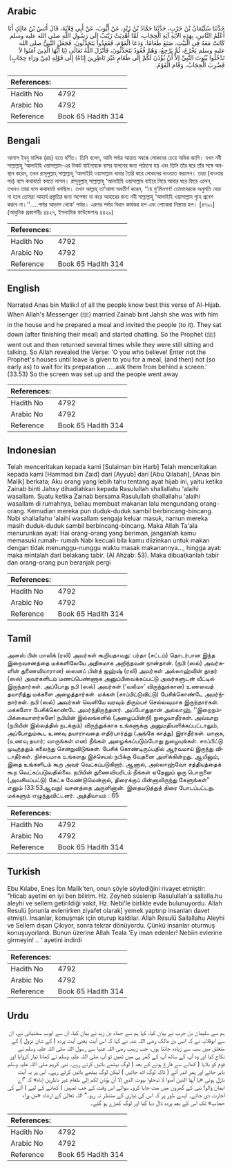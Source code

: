 ## Arabic


<div dir="rtl" lang="ar" style={{fontSize:'larger',backgroundColor:'#f8f9fa',padding:20}}>
حَدَّثَنَا سُلَيْمَانُ بْنُ حَرْبٍ، حَدَّثَنَا حَمَّادُ بْنُ زَيْدٍ، عَنْ أَيُّوبَ، عَنْ أَبِي قِلاَبَةَ، قَالَ أَنَسُ بْنُ مَالِكٍ أَنَا أَعْلَمُ النَّاسِ، بِهَذِهِ الآيَةِ آيَةِ الْحِجَابِ، لَمَّا أُهْدِيَتْ زَيْنَبُ إِلَى رَسُولِ اللَّهِ صلى الله عليه وسلم كَانَتْ مَعَهُ فِي الْبَيْتِ، صَنَعَ طَعَامًا، وَدَعَا الْقَوْمَ، فَقَعَدُوا يَتَحَدَّثُونَ، فَجَعَلَ النَّبِيُّ صلى الله عليه وسلم يَخْرُجُ، ثُمَّ يَرْجِعُ، وَهُمْ قُعُودٌ يَتَحَدَّثُونَ، فَأَنْزَلَ اللَّهُ تَعَالَى ‏(‏يَا أَيُّهَا الَّذِينَ آمَنُوا لاَ تَدْخُلُوا بُيُوتَ النَّبِيِّ إِلاَّ أَنْ يُؤْذَنَ لَكُمْ إِلَى طَعَامٍ غَيْرَ نَاظِرِينَ إِنَاهُ‏)‏ إِلَى قَوْلِهِ ‏(‏مِنْ وَرَاءِ حِجَابٍ‏)‏ فَضُرِبَ الْحِجَابُ، وَقَامَ الْقَوْمُ‏.‏
</div>
<div style={{backgroundColor:'#f8f9fa',padding:20, marginBottom: 10}}><table> <thead> <tr> <th>References:</th> <th></th> </tr> </thead> <tbody><tr><td>Hadith No</td><td>4792</td></tr><tr><td>Arabic No</td><td>4792</td></tr><tr><td>Reference</td><td>Book 65 Hadith 314</td></tr></tbody></table></div>

## Bengali


<div dir="ltr" lang="bn" style={{fontSize:'larger',backgroundColor:'#f8f9fa',padding:20}}>
আনাস ইবনু মালিক (রাঃ) হতে বর্ণিত। তিনি বলেন, আমি পর্দার আয়াত সম্বন্ধে লোকদের চেয়ে অধিক জানি। যখন নবী সাল্লাল্লাহু ‘আলাইহি ওয়াসাল্লাম-এর নিকট যাইনাবকে বাসর যাপনের জন্য পাঠানো হয় এবং তিনি তাঁর ঘরে তাঁর সঙ্গে অবস্থান করেন, তখন রাসূলুল্লাহ্ সাল্লাল্লাহু ‘আলাইহি ওয়াসাল্লাম খাবার তৈরি করে লোকদের দাওয়াত করলেন। তারা (খাওযার পর) বসে কথাবার্তা বলতে লাগল। রাসূলুল্লাহ্ সাল্লাল্লাহু ‘আলাইহি ওয়াসাল্লাম বাইরে গিয়ে আবার ঘরে ফিরে এলেন, তখনও তারা বসে কথাবার্তা বলছিল। তখন আল্লাহ্ তা‘আলা অবতীর্ণ করেন, ‘‘হে মু’মিনগণ! তোমাদেরকে অনুমতি দেয়া না হলে তোমরা আহার্য প্রস্তুতির জন্য অপেক্ষা না করে আহারের জন্য নবী সাল্লাল্লাহু ‘আলাইহি ওয়াসাল্লাম গৃহে প্রবেশ করবে না।’’.....পর্দার আড়াল থেকে’ পর্যন্ত। এরপর পর্দার বিধান কার্যকর হল এবং লোকেরা নিস্ক্রান্ত হল। [৪৭৯১] (আধুনিক প্রকাশনীঃ ৪৪২৭, ইসলামিক ফাউন্ডেশনঃ ৪৪২৯)
</div>
<div style={{backgroundColor:'#f8f9fa',padding:20, marginBottom: 10}}><table> <thead> <tr> <th>References:</th> <th></th> </tr> </thead> <tbody><tr><td>Hadith No</td><td>4792</td></tr><tr><td>Arabic No</td><td>4792</td></tr><tr><td>Reference</td><td>Book 65 Hadith 314</td></tr></tbody></table></div>

## English


<div dir="ltr" lang="en" style={{fontSize:'larger',backgroundColor:'#f8f9fa',padding:20}}>
Narrated Anas bin Malik:I of all the people know best this verse of Al-Hijab. When Allah's Messenger (ﷺ) married Zainab bint Jahsh she was with him in the house and he prepared a meal and invited the people (to it). They sat down (after finishing their meal) and started chatting. So the Prophet (ﷺ) went out and then returned several times while they were still sitting and talking. So Allah revealed the Verse: 'O you who believe! Enter not the Prophet's houses until leave is given to you for a meal, (and then) not (so early as) to wait for its preparation .....ask them from behind a screen.' (33.53) So the screen was set up and the people went away
</div>
<div style={{backgroundColor:'#f8f9fa',padding:20, marginBottom: 10}}><table> <thead> <tr> <th>References:</th> <th></th> </tr> </thead> <tbody><tr><td>Hadith No</td><td>4792</td></tr><tr><td>Arabic No</td><td>4792</td></tr><tr><td>Reference</td><td>Book 65 Hadith 314</td></tr></tbody></table></div>

## Indonesian


<div dir="ltr" lang="id" style={{fontSize:'larger',backgroundColor:'#f8f9fa',padding:20}}>
Telah menceritakan kepada kami [Sulaiman bin Harb] Telah menceritakan kepada kami [Hammad bin Zaid] dari [Ayyub] dari [Abu Qilabah], [Anas bin Malik] berkata; Aku orang yang lebih tahu tentang ayat hijab ini, yaitu ketika Zainab binti Jahsy dihadiahkan kepada Rasulullah shallallahu 'alaihi wasallam. Suatu ketika Zainab bersama Rasulullah shallallahu 'alaihi wasallam di rumahnya, beliau membuat makanan lalu mengundang orang-orang. Kemudian mereka pun duduk-duduk sambil berbincang-bincang. Nabi shallallahu 'alaihi wasallam sengaja keluar masuk, namun mereka masih duduk-duduk sambil berbincang-bincang. Maka Allah Ta'ala menurunkan ayat: Hai orang-orang yang beriman, janganlah kamu memasuki rumah- rumah Nabi kecuali bila kamu diizinkan untuk makan dengan tidak menunggu-nunggu waktu masak makanannya…, hingga ayat: maka mintalah dari belakang tabir. (Al Ahzab: 53). Maka dibuatkanlah tabir dan orang-orang pun beranjak pergi
</div>
<div style={{backgroundColor:'#f8f9fa',padding:20, marginBottom: 10}}><table> <thead> <tr> <th>References:</th> <th></th> </tr> </thead> <tbody><tr><td>Hadith No</td><td>4792</td></tr><tr><td>Arabic No</td><td>4792</td></tr><tr><td>Reference</td><td>Book 65 Hadith 314</td></tr></tbody></table></div>

## Tamil


<div dir="ltr" lang="ta" style={{fontSize:'larger',backgroundColor:'#f8f9fa',padding:20}}>
அனஸ் பின் மாலிக் (ரலி) அவர்கள் கூறியதாவது: பர்தா (சட்டம்) தொடர்பான இந்த இறைவசனத்தை மக்களிலேயே அதிகமாக அறிந்தவன் நான்தான். (நபி (ஸல்) அவர்களின் துணைவியாரான) ஸைனப் பின்த் ஜஹ்ஷ் (ரலி) அவர்கள் அல்லாஹ்வின் தூதர் (ஸல்) அவர்களிடம் மணப்பெண்ணாக அனுப்பிவைக்கப்பட்டு அவர்களுடன் வீட்டில் இருந்தார்கள். அப்போது நபி (ஸல்) அவர்கள் (‘வலீமா’ விருந்துக்கான) உணவைத் தயாரித்து மக்களை அழைத்தார்கள். மக்கள் (சாப்பிட்டுவிட்டு) பேசிக்கொண்டே அமர்ந்தார்கள். நபி (ஸல்) அவர்கள் வெளியே வரவும் திரும்பச் செல்லவுமாக இருந்தார்கள். மக்களோ பேசிக்கொண்டே அமர்ந்திருந்தனர். அப்போதுதான் அல்லாஹ், ‘‘இறைநம்பிக்கையாளர்களே! நபியின் இல்லங்களில் (அழைப்பின்றி) நுழையாதீர்கள். அவ்வாறு (நபியின் இல்லத்தில் நடக்கும்) விருந்துக்காக உங்களுக்கு அனுமதியளிக்கப்பட்டாலும், அப்போதும்கூட உணவு தயாராவதை எதிர்பார்த்து (அங்கே காத்து) இராதீர்கள். மாறாக, (உணவு தயார்; வாருங்கள் என) நீங்கள் அழைக்கப்படும்போது நுழையுங்கள். சாப்பிட்டு முடிந்ததும் கலைந்து சென்றுவிடுங்கள். பேசிக் கொண்டிருப்பதில் ஆர்வமாய் இருந்து விடாதீர்கள். நிச்சயமாக உங்களது இச்செயல் நபிக்கு வேதனை அளிக்கின்றது. ஆயினும், இதை உங்களிடம் கூற அவர் வெட்கப்படுகிறார். ஆனால், அல்லாஹ்வோ சத்தியத்தைக் கூற வெட்கப்படுவதில்லை. நபியின் துணைவியரிடம் நீங்கள் ஏதேனும் ஒரு பொருளை (அவசியப்பட்டு) கேட்க வேண்டுமென்றால், திரைக்குப் பின்னாலிருந்து கேளுங்கள்” எனும் (33:53ஆவது) வசனத்தை அருளினான். இதையடுத்துத் திரை போடப்பட்டது. மக்களும் எழுந்துவிட்டனர். அத்தியாயம் : 65
</div>
<div style={{backgroundColor:'#f8f9fa',padding:20, marginBottom: 10}}><table> <thead> <tr> <th>References:</th> <th></th> </tr> </thead> <tbody><tr><td>Hadith No</td><td>4792</td></tr><tr><td>Arabic No</td><td>4792</td></tr><tr><td>Reference</td><td>Book 65 Hadith 314</td></tr></tbody></table></div>

## Turkish


<div dir="ltr" lang="tr" style={{fontSize:'larger',backgroundColor:'#f8f9fa',padding:20}}>
Ebu Kılabe, Enes İbn Malik'ten, onun şöyle söylediğini rivayet etmiştir: "Hicab ayetini en iyi ben bilirim. Hz. Zeyneb süslenip Rasulullah'a sallalla.hu aleyhi ve sellem getirildiği vakit, Hz. Nebi'le birlikte evde bulunuyordu. Allah Resulü [onunla evlenirken ziyafet olarak] yemek yaptırıp insanları davet etmişti. İnsanlar, konuşmak için oturup kaldılar. Allah Resulü Sallallahu Aleyhi ve Sellem dışarı Çıkıyor, sonra tekrar dönüyordu. Çünkü insanlar oturmuş konuşuyorlardı. Bunun üzerine Allah Teala 'Ey iman edenler! Nebiin evlerine girmeyin! .. ' ayetini indirdi
</div>
<div style={{backgroundColor:'#f8f9fa',padding:20, marginBottom: 10}}><table> <thead> <tr> <th>References:</th> <th></th> </tr> </thead> <tbody><tr><td>Hadith No</td><td>4792</td></tr><tr><td>Arabic No</td><td>4792</td></tr><tr><td>Reference</td><td>Book 65 Hadith 314</td></tr></tbody></table></div>

## Urdu


<div dir="rtl" lang="ur" style={{fontSize:'larger',backgroundColor:'#f8f9fa',padding:20}}>
ہم سے سلیمان بن حرب نے بیان کیا، کہا ہم سے حماد بن زید نے بیان کیا، ان سے ایوب سختیانی نے، ان سے ابوقلابہ نے کہ انس بن مالک رضی اللہ عنہ نے کہا کہ اس آیت یعنی آیت پردہ ( کے شان نزول ) کے متعلق میں سب سے زیادہ جانتا ہوں، جب زینب رضی اللہ عنہا سے رسول اللہ صلی اللہ علیہ وسلم نے نکاح کیا اور وہ آپ کے ساتھ آپ کے گھر ہی میں تھیں تو آپ صلی اللہ علیہ وسلم نے کھانا تیار کروایا اور قوم کو بلایا ( کھانے سے فارغ ہونے کے بعد ) لوگ بیٹھے باتیں کرتے رہے۔ نبی کریم صلی اللہ علیہ وسلم باہر جاتے اور پھر اندر آتے ( تاکہ لوگ اٹھ جائیں ) لیکن لوگ بیٹھے باتیں کرتے رہے۔ اس پر یہ آیت نازل ہوئی «يا أيها الذين آمنوا لا تدخلوا بيوت النبي إلا أن يؤذن لكم إلى طعام غير ناظرين إناه‏» کہ ”اے ایمان والو! نبی کے گھروں میں مت جایا کرو۔ سوائے اس وقت کے جب تمہیں ( کھانے کے لیے ) آنے کی اجازت دی جائے۔ ایسے طور پر کہ اس کی تیاری کے منتظر نہ رہو۔“ اللہ تعالیٰ کے ارشاد «من وراء حجاب‏» تک اس کے بعد پردہ ڈال دیا گیا اور لوگ کھڑے ہو گئے۔
</div>
<div style={{backgroundColor:'#f8f9fa',padding:20, marginBottom: 10}}><table> <thead> <tr> <th>References:</th> <th></th> </tr> </thead> <tbody><tr><td>Hadith No</td><td>4792</td></tr><tr><td>Arabic No</td><td>4792</td></tr><tr><td>Reference</td><td>Book 65 Hadith 314</td></tr></tbody></table></div>